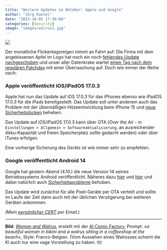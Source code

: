 ```yaml
---
title: "Weitere Updates im Oktober: Apple und Google"
author: "Jörg Kantel"
date: "2023-10-05 17:30:00"
categories: [Security]
image: "images/walrus1.jpg"
---
```


[![](images/walrus1-b.jpg)](https://www.flickr.com/photos/schockwellenreiter/53234732753/)

Der monatliche Flickentagsreigen nimmt an Fahrt auf: Die Firma mit dem angebissenen Apfel im Logo hat noch ein noch [fehlendes Update nachgeschoben](https://kantel.github.io/posts/2023092701_sonoma/) und unser aller Datenkrake wartet [einen Tag nach dem regulären Patchday](https://kantel.github.io/posts/2023100401_google_patchday/) mit einer Überraschung auf. Doch wie immer der Reihe nach:

### Apple veröffentlicht iOS/iPadOS 17.0.3

Apple hat nun das Update auf iOS 17.0.3 für das iPhones ebenso wie iPadOS 17.0.3 für die iPads bereitgestellt.  Das Update soll unter anderem auch das  Problem mit der übermäßigen Hitzeentwicklung beim iPhone 15 und [neue Sicherheitslücken](https://support.apple.com/de-de/HT213961) beheben.

Das Update auf  iOS/iPadOS 17.0.3 kann über OTA (*Over the Air* - in `Einstellungen > Allgemein > Softwareaktualisierung`, an ausreichender Akku-Kapazität und freien Speicherplatz sollte gedacht werden) oder über iTunes erfolgen.

Eine vorherige Sicherung des Geräts ist wie immer sehr zu empfehlen.

### Google veröffentlicht Android 14

Google hat gestern Abend (4.10.) die neue Version 14 seines Betriebssystems Android veröffentlicht. Näheres dazu [hier](https://blog.google/intl/de-de/produkte/android-chrome-mehr/made-by-google-android-14/) und [hier](https://www.android.com/android-14/) und dabei natürlich auch [Sicherheitsprobleme](https://source.android.com/docs/security/bulletin/android-14) behoben.

Das Update wird zunächst für alle Pixel-Geräte per OTA verteilt und sollte im Laufe der Zeit dann auch mit der üblichen Verzögerung bei weiteren Geräten ankommen.

*(Mein [persönlicher CERT](http://www.gwdg.de/~mreiman1/) per Email.)*

---

**Bild**: *[Woman and Walrus](https://www.flickr.com/photos/schockwellenreiter/53234732753/)*, erstellt mit der [AI Comic Factory](http://cognitiones.kantel-chaos-team.de/multimedia/computergraphik/comicfactory.html), Prompt: »*a beautiful woman in bikini and a walrus sitting in a coffeeshop at the beach*«, Style: Franco-Belgian. (Vom Aussehen eines Walrosses scheint die KI auch nur eine vage Vorstellung zu haben.&nbsp;🤓)